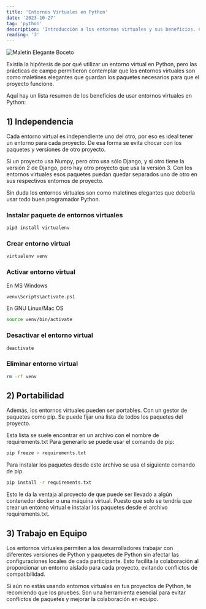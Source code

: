 ```yaml
---
title: 'Entornos Virtuales en Python'
date: '2023-10-27'
tag: 'python'
description: 'Introducción a los entornos virtuales y sus beneficios. Con breve paso a paso sobre cómo crear, activar, desactivar y eliminar entornos virtuales.'
reading: '3'
---
```


![Maletín Elegante Boceto](https://tizanasoft.com/static/VENV.png)

Existía la hipótesis de por qué utilizar un entorno virtual en Python, pero las prácticas de campo permitieron contemplar que los entornos virtuales son como maletines elegantes que guardan los paquetes necesarios para que el proyecto funcione.

Aquí hay un lista resumen de los beneficios de usar entornos virtuales en Python:

## 1) Independencia

Cada entorno virtual es independiente uno del otro, por eso es ideal tener un entorno para cada proyecto. De esa forma se evita chocar con los paquetes y versiones de otro proyecto.

Si un proyecto usa Numpy, pero otro usa sólo Django, y si otro tiene la versión 2 de Django, pero hay otro proyecto que usa la versión 3. Con los entornos virtuales esos paquetes puedan quedar separados uno de otro en sus respectivos entornos de proyecto.

Sin duda los entornos virtuales son como maletines elegantes que debería usar todo buen programador Python.

### Instalar paquete de entornos virtuales

```bash
pip3 install virtualenv
```

### Crear entorno virtual

```bash
virtualenv venv
```

### Activar entorno virtual

En MS Windows

```bash
venv\Scripts\activate.ps1
```

En GNU Linux/Mac OS

```bash
source venv/bin/activate
```

### Desactivar el entorno virtual

```bash
deactivate
```

### Eliminar entorno virtual

```bash
rm -rf venv
```

## 2) Portabilidad

Además, los entornos virtuales pueden ser portables. Con un gestor de paquetes como pip. Se puede fijar una lista de todos los paquetes del proyecto.

Esta lista se suele encontrar en un archivo con el nombre de requirements.txt
Para generarlo se puede usar el comando de pip:

```bash
pip freeze > requirements.txt
```

Para instalar los paquetes desde este archivo se usa el siguiente comando de pip.

```bash
pip install -r requirements.txt
```

Esto le da la ventaja al proyecto de que puede ser llevado a algún contenedor docker o una máquina virtual. Puesto que solo se tendría que crear un entorno virtual e instalar los paquetes desde el archivo requirements.txt.

## 3) Trabajo en Equipo

 Los entornos virtuales permiten a los desarrolladores trabajar con diferentes versiones de Python y paquetes de Python sin afectar las configuraciones locales de cada participante. Esto facilita la colaboración al proporcionar un entorno aislado para cada proyecto, evitando conflictos de compatibilidad.


Si aún no estás usando entornos virtuales en tus proyectos de Python, te recomiendo que los pruebes. Son una herramienta esencial para evitar conflictos de paquetes y mejorar la colaboración en equipo.